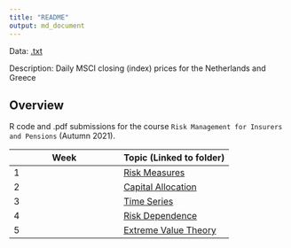 ```yaml
---
title: "README"
output: md_document
---
```


Data: [.txt](https://github.com/phase-plane/rip/blob/040281e4d1302985136e6ff810f1273308a6a6cd/Risk%20Measures/RMIP%20Data%20Tutorial.txt)  \

Description: Daily MSCI closing (index) prices for the Netherlands and Greece

## Overview

R code and .pdf submissions for the course `Risk Management for Insurers and Pensions` (Autumn 2021).

Week | Topic (Linked to folder)
--- | ---
1 | [Risk Measures](https://github.com/phase-plane/rip/tree/master/Risk%20Measures)
2 | [Capital Allocation](https://github.com/phase-plane/rip/tree/master/Capital%20Allocation)
3 | [Time Series](https://github.com/phase-plane/rip/tree/master/Time%20Series)
4 | [Risk Dependence](https://github.com/phase-plane/rip/tree/master/Risk%20Dependence)
5 | [Extreme Value Theory](https://github.com/phase-plane/rip/tree/master/Extreme%20Value%20Theory)